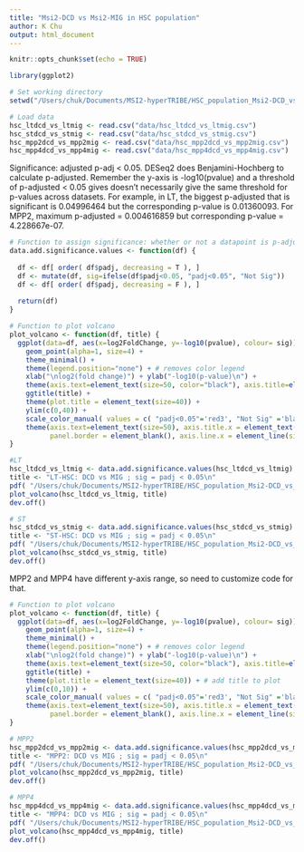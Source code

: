```yaml
---
title: "Msi2-DCD vs Msi2-MIG in HSC population"
author: K Chu
output: html_document
---
```


```r
knitr::opts_chunk$set(echo = TRUE)
```

```r
library(ggplot2)
```

```r
# Set working directory
setwd("/Users/chuk/Documents/MSI2-hyperTRIBE/HSC_population_Msi2-DCD_vs_Msi2-MIG/")

# Load data
hsc_ltdcd_vs_ltmig <- read.csv("data/hsc_ltdcd_vs_ltmig.csv")
hsc_stdcd_vs_stmig <- read.csv("data/hsc_stdcd_vs_stmig.csv")
hsc_mpp2dcd_vs_mpp2mig <- read.csv("data/hsc_mpp2dcd_vs_mpp2mig.csv")
hsc_mpp4dcd_vs_mpp4mig <- read.csv("data/hsc_mpp4dcd_vs_mpp4mig.csv")
```

Significance: adjusted p-adj < 0.05.
DESeq2 does Benjamini-Hochberg to calculate p-adjusted.
Remember the y-axis is -log10(pvalue) and a threshold of p-adjusted < 0.05 gives doesn't necessarily give the same threshold for p-values across datasets. For example, in LT, the biggest p-adjusted that is significant is 0.04996464 but the corresponding p-value is 0.01360093. For MPP2, maximum p-adjusted = 0.004616859 but corresponding p-value = 4.228667e-07.

```r
# Function to assign significance: whether or not a datapoint is p-adjusted < 0.05
data.add.significance.values <- function(df) {
  
  df <- df[ order( df$padj, decreasing = T ), ]
  df <- mutate(df, sig=ifelse(df$padj<0.05, "padj<0.05", "Not Sig"))
  df <- df[ order( df$padj, decreasing = F ), ]
  
  return(df)
}

# Function to plot volcano
plot_volcano <- function(df, title) {
  ggplot(data=df, aes(x=log2FoldChange, y=-log10(pvalue), colour= sig)) +
    geom_point(alpha=1, size=4) +
    theme_minimal() +
    theme(legend.position="none") + # removes color legend
    xlab("\nlog2(fold change)") + ylab("-log10(p-value)\n") +
    theme(axis.text=element_text(size=50, color="black"), axis.title=element_text(size=50, color="black")) + 
    ggtitle(title) +
    theme(plot.title = element_text(size=40)) + 
    ylim(c(0,40)) +
    scale_color_manual( values = c( "padj<0.05"='red3', "Not Sig" ='black' ) ) + 
    theme(axis.text=element_text(size=50), axis.title.x = element_text(size=50), axis.title.y = element_text(size=50), 
          panel.border = element_blank(), axis.line.x = element_line(size = 1.5), axis.line.y = element_line(size = 1.5)) 
}

#LT
hsc_ltdcd_vs_ltmig <- data.add.significance.values(hsc_ltdcd_vs_ltmig)
title <- "LT-HSC: DCD vs MIG ; sig = padj < 0.05\n"
pdf( "/Users/chuk/Documents/MSI2-hyperTRIBE/HSC_population_Msi2-DCD_vs_Msi2-MIG/figures/LT_Msi2DCD_vs_Msi2MIG.pdf", 14, 10, useDingbats = F )
plot_volcano(hsc_ltdcd_vs_ltmig, title)
dev.off()

# ST
hsc_stdcd_vs_stmig <- data.add.significance.values(hsc_stdcd_vs_stmig)
title <- "ST-HSC: DCD vs MIG ; sig = padj < 0.05\n"
pdf( "/Users/chuk/Documents/MSI2-hyperTRIBE/HSC_population_Msi2-DCD_vs_Msi2-MIG/figures/ST_Msi2DCD_vs_Msi2MIG.pdf", 14, 10, useDingbats = F )
plot_volcano(hsc_stdcd_vs_stmig, title)
dev.off()
```

MPP2 and MPP4 have different y-axis range, so need to customize code for that.

```r
# Function to plot volcano
plot_volcano <- function(df, title) {
  ggplot(data=df, aes(x=log2FoldChange, y=-log10(pvalue), colour= sig)) +
    geom_point(alpha=1, size=4) +
    theme_minimal() +
    theme(legend.position="none") + # removes color legend
    xlab("\nlog2(fold change)") + ylab("-log10(p-value)\n") +
    theme(axis.text=element_text(size=50, color="black"), axis.title=element_text(size=50, color="black")) + # make axis labels bigger
    ggtitle(title) +
    theme(plot.title = element_text(size=40)) + # add title to plot
    ylim(c(0,10)) +
    scale_color_manual( values = c( "padj<0.05"='red3', "Not Sig" ='black' ) ) + 
    theme(axis.text=element_text(size=50), axis.title.x = element_text(size=50), axis.title.y = element_text(size=50), 
          panel.border = element_blank(), axis.line.x = element_line(size = 1.5), axis.line.y = element_line(size = 1.5)) 
}

# MPP2
hsc_mpp2dcd_vs_mpp2mig <- data.add.significance.values(hsc_mpp2dcd_vs_mpp2mig)
title <- "MPP2: DCD vs MIG ; sig = padj < 0.05\n"
pdf( "/Users/chuk/Documents/MSI2-hyperTRIBE/HSC_population_Msi2-DCD_vs_Msi2-MIG/figures/MPP2_Msi2DCD_vs_Msi2MIG.pdf", 14, 10, useDingbats = F )
plot_volcano(hsc_mpp2dcd_vs_mpp2mig, title)
dev.off()

# MPP4
hsc_mpp4dcd_vs_mpp4mig <- data.add.significance.values(hsc_mpp4dcd_vs_mpp4mig)
title <- "MPP4: DCD vs MIG ; sig = padj < 0.05\n"
pdf( "/Users/chuk/Documents/MSI2-hyperTRIBE/HSC_population_Msi2-DCD_vs_Msi2-MIG/figures/MPP4_Msi2DCD_vs_Msi2MIG.pdf", 14, 10, useDingbats = F )
plot_volcano(hsc_mpp4dcd_vs_mpp4mig, title)
dev.off()
```





